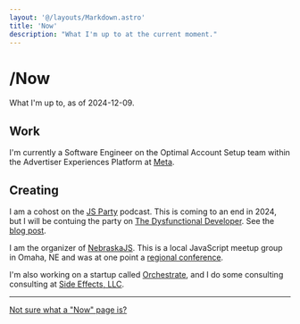 ```yaml
---
layout: '@/layouts/Markdown.astro'
title: 'Now'
description: "What I'm up to at the current moment."
---
```


# /Now

What I'm up to, as of 2024-12-09.

## Work

I'm currently a Software Engineer on the Optimal Account Setup team within the Advertiser Experiences Platform at
[Meta](https://meta.com).

## Creating

I am a cohost on the [JS Party](https://jsparty.fm) podcast. This is coming to an end in 2024, but I will be contuing
the party on [The Dysfunctional Developer](https://dysfucntional.fm). See the [blog
post](/posts/seven-years-of-jsparty).

I am the organizer of [NebraskaJS](https://nebraskajs.com). This is a local JavaScript meetup group in Omaha, NE and was
at one point a [regional conference](https://nejsconf.com).

I'm also working on a startup called [Orchestrate](https://useorchestrate.com), and I do some
consulting consulting at [Side Effects, LLC](https://sideeffects.dev).

---

[Not sure what a "Now" page is?](https://nownownow.com/about)


